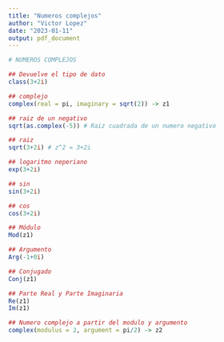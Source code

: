 ```yaml
---
title: "Numeros complejos"
author: "Victor Lopez"
date: "2023-01-11"
output: pdf_document
---
```


```r
# NUMEROS COMPLEJOS

## Devuelve el tipo de dato
class(3+2i) 

## complejo
complex(real = pi, imaginary = sqrt(2)) -> z1

## raiz de un negativo
sqrt(as.complex(-5)) # Raiz cuadrada de un numero negativo

## raiz
sqrt(3+2i) # z^2 = 3+2i

## logaritmo neperiano
exp(3+2i)

## sin
sin(3+2i)

## cos
cos(3+2i)

## Módulo
Mod(z1)

## Argumento
Arg(-1+0i)

## Conjugado
Conj(z1)

## Parte Real y Parte Imaginaria
Re(z1)
Im(z1)

## Numero complejo a partir del modulo y argumento
complex(modulus = 2, argument = pi/2) -> z2
```

